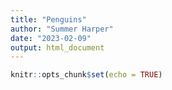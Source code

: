 ```yaml
---
title: "Penguins"
author: "Summer Harper"
date: "2023-02-09"
output: html_document
---
```


```r
knitr::opts_chunk$set(echo = TRUE)
```
